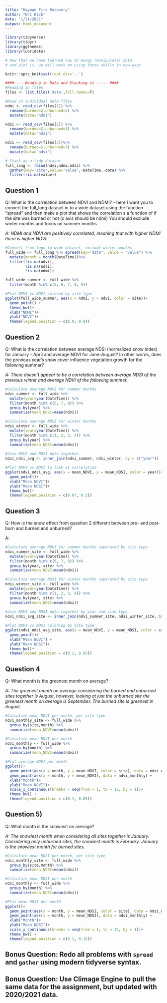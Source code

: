 ```yaml
---
title: "Hayman Fire Recovery"
author: "Bri Rick"
date: "1/31/2021"
output: html_document
---
```


```r
library(tidyverse)
library(tidyr)
library(ggthemes)
library(lubridate)

# Now that we have learned how to munge (manipulate) data
# and plot it, we will work on using these skills in new ways

knitr::opts_knit$set(root.dir='..')
```


```r
####-----Reading in Data and Stacking it ----- ####
#Reading in files
files <- list.files('data',full.names=T)

#Read in individual data files
ndmi <- read_csv(files[1]) %>% 
  rename(burned=2,unburned=3) %>%
  mutate(data='ndmi')

ndsi <- read_csv(files[2]) %>% 
  rename(burned=2,unburned=3) %>%
  mutate(data='ndsi')

ndvi <- read_csv(files[3])%>% 
  rename(burned=2,unburned=3) %>%
  mutate(data='ndvi')

# Stack as a tidy dataset
full_long <- rbind(ndvi,ndmi,ndsi) %>%
  gather(key='site',value='value',-DateTime,-data) %>%
  filter(!is.na(value))

```




## Question 1 

Q: What is the correlation between NDVI and NDMI? - here I want you to
convert the full_long dataset in to a wide dataset using the 
function "spread" and then make a plot that shows the correlation s a
function of if the site was burned or not (x axis should be ndmi)
You should exclude winter months and focus on summer months

*A: NDMI and NDVI are positively correlated, meaning that with higher NDMI there is higher NDVI.* 

```r
#Convert from logn to wide dataset, exclude winter months
full_wide <- full_long %>% spread(key="data", value = "value") %>% 
  mutate(month = month(DateTime))%>%
  filter(!is.na(ndvi),
         !is.na(ndsi),
         !is.na(ndmi))

full_wide_summer <- full_wide %>% 
  filter(month %in% c(5, 6, 7, 8, 9))

#Plot NDMI vs NDVI colored by site type
ggplot(full_wide_summer, aes(x = ndmi, y = ndvi, color = site))+
  geom_point() +
  theme_bw()+
  xlab("NDMI")+
  ylab("NDVI")+
  theme(legend.position = c(0.9, 0.8))
```


## Question 2 

Q: What is the correlation between average NDSI (normalized
 snow index) for January - April and average NDVI for June-August?
In other words, does the previous year's snow cover influence vegetation
 growth for the following summer?
 
*A: There doesn't appear to be a correlation between average NDSI of the previous winter and average NDVI of the following summer.*

```r
#Calculate average NDVI for summer months
ndvi_summer <- full_wide %>% 
  mutate(year=year(DateTime)) %>%
  filter(month %in% c(6, 7, 8)) %>% 
  group_by(year) %>%
  summarize(mean_NDVI=mean(ndvi))

#Calculate average NDSI for winter months
ndsi_winter <- full_wide %>% 
  mutate(year=year(DateTime)) %>%
  filter(month %in% c(1, 2, 3, 4)) %>% 
  group_by(year) %>%
  summarize(mean_NDSI=mean(ndsi))
  
#Join NDVI and NDSI data together
ndvi_ndsi_avg <- inner_join(ndvi_summer, ndsi_winter, by = c("year"))

#Plot NDVI vs NDSI to look at correlation
ggplot(ndvi_ndsi_avg, aes(x = mean_NDVI, y = mean_NDSI, color = year))+
  geom_point()+
  xlab("Mean NDVI")+
  ylab("Mean NDSI")+
  theme_bw()+
  theme(legend.position = c(0.07, 0.2))
```


## Question 3

Q: How is the snow effect from question 2 different between pre- and post-burn
and burned and unburned? 

A: 

```r
#Calculate average NDVI for summer months separated by site type
ndvi_summer_site <- full_wide %>% 
  mutate(year=year(DateTime)) %>%
  filter(month %in% c(6, 7, 8)) %>% 
  group_by(year, site) %>%
  summarize(mean_NDVI=mean(ndvi))

#Calculate average NDSI for winter months separated by site type
ndsi_winter_site <- full_wide %>% 
  mutate(year=year(DateTime)) %>%
  filter(month %in% c(1, 2, 3, 4)) %>% 
  group_by(year, site) %>%
  summarize(mean_NDSI=mean(ndsi))
  
#Join NDVI and NDSI data together by year and site type
ndvi_ndsi_avg_site <- inner_join(ndvi_summer_site, ndsi_winter_site, by = c("year", "site"))

#Plot NDVI vs NDSI coloring by site type
ggplot(ndvi_ndsi_avg_site, aes(x = mean_NDVI, y = mean_NDSI, color = site))+
  geom_point()+
  xlab("Mean NDVI") +
  ylab("Mean NDSI")+
  theme_bw()+
  theme(legend.position = c(0.1, 0.85))
```


## Question 4

Q: What month is the greenest month on average? 

*A: The greenest month on average considering the burned and unburned sites together is August, however, looking at just the unburned site the greenest month on average is September. The burned site is greenest in August.*

```r
#Calculate mean NDVI per month, per site type
ndvi_monthly_site <- full_wide %>% 
  group_by(site,month) %>%
  summarize(mean_NDVI=mean(ndvi))

#Calculate mean NDVI per month
ndvi_monthly <- full_wide %>% 
  group_by(month) %>%
  summarize(mean_NDVI=mean(ndvi))

#Plot average NDVI per month
ggplot()+
  geom_point(aes(x = month, y = mean_NDVI, color = site), data = ndvi_monthly_site) +
  geom_point(aes(x = month, y = mean_NDVI), data = ndvi_monthly) +
  xlab("Month")+
  ylab("Mean NDVI")+
  scale_x_continuous(breaks = seq(from = 1, to = 12, by = 1))+
  theme_bw() +
  theme(legend.position = c(0.1, 0.85))
```



## Question 5) 

Q: What month is the snowiest on average?

*A: The snowiest month when considering all sites together is January. Considering only unburned sites, the snowiest month is February. January is the snowiest month for burned sites.*

```r
#Calculate mean NDSI per month, per site type
ndsi_monthly_site <- full_wide %>% 
  group_by(site,month) %>%
  summarize(mean_NDSI=mean(ndsi))

#Calculate mean NDSI per month
ndsi_monthly <- full_wide %>% 
  group_by(month) %>%
  summarize(mean_NDSI=mean(ndsi))

#Plot mean NDSI per month
ggplot()+
  geom_point(aes(x = month, y = mean_NDSI, color = site), data = ndsi_monthly_site) +
  geom_point(aes(x = month, y = mean_NDSI), data = ndsi_monthly) +
  xlab("Month")+
  ylab("Mean NDSI")+
  scale_x_continuous(breaks = seq(from = 1, to = 12, by = 1))+
  theme_bw() +
  theme(legend.position = c(0.1, 0.15))
```

## Bonus Question: Redo all problems with `spread` and `gather` using modern tidyverse syntax. 


## Bonus Question: Use Climage Engine to pull the same data for the assignment, but updated with 2020/2021 data.




